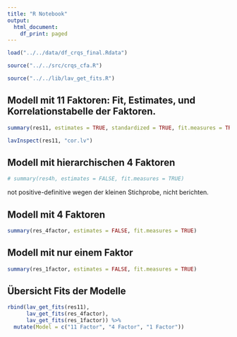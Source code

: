 ```yaml
---
title: "R Notebook"
output:
  html_document:
    df_print: paged
---
```


```r
load("../../data/df_crqs_final.Rdata")
```

```r
source("../../src/crqs_cfa.R")
```

```r
source("../../lib/lav_get_fits.R")
```

## Modell mit 11 Faktoren: Fit, Estimates, und Korrelationstabelle der Faktoren.

```r
summary(res11, estimates = TRUE, standardized = TRUE, fit.measures = TRUE)
```
```r
lavInspect(res11, "cor.lv")
```
## Modell mit hierarchischen 4 Faktoren

```r
# summary(res4h, estimates = FALSE, fit.measures = TRUE)
```

not positive-definitive wegen der kleinen Stichprobe, nicht berichten.

## Modell mit 4 Faktoren

```r
summary(res_4factor, estimates = FALSE, fit.measures = TRUE)
```

## Modell mit nur einem Faktor

```r
summary(res_1factor, estimates = FALSE, fit.measures = TRUE)
```

## Übersicht Fits der Modelle

```r
rbind(lav_get_fits(res11),
      lav_get_fits(res_4factor),
      lav_get_fits(res_1factor)) %>% 
  mutate(Model = c("11 Factor", "4 Factor", "1 Factor"))
```

